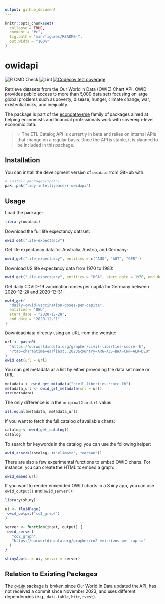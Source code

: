 ```yaml
---
output: github_document
---
```


<!-- README.md is generated from README.Rmd. Please edit that file -->

```r
knitr::opts_chunk$set(
  collapse = TRUE,
  comment = "#>",
  fig.path = "man/figures/README-",
  out.width = "100%"
)
```

# owidapi

<!-- badges: start -->
![R CMD Check](https://github.com/tidy-intelligence/r-owidapi/actions/workflows/R-CMD-check.yaml/badge.svg)
![Lint](https://github.com/tidy-intelligence/r-owidapi/actions/workflows/lint.yaml/badge.svg)
[![Codecov test coverage](https://codecov.io/gh/tidy-intelligence/r-owidapi/graph/badge.svg)](https://app.codecov.io/gh/tidy-intelligence/r-owidapi)
<!-- badges: end -->

 Retrieve datasets from the Our World in Data (OWID) [Chart API](https://docs.owid.io/projects/etl/api/). OWID provides public access to more than 5,000 data sets focusing on large global problems such as poverty, disease, hunger, climate change, war, existential risks, and inequality.

 The package is part of the [econdataverse](https://www.econdataverse.org/) family of packages aimed at helping economists and financial professionals work with sovereign-level economic data.

 > 💡 The ETL Catalog API is currently in beta and relies on internal APIs that change on a regular basis. Once the API is stable, it is planned to be included in this package.

## Installation

You can install the development version of `owidapi` from GitHub with:

``` r
# install.packages("pak")
pak::pak("tidy-intelligence/r-owidapi")
```

## Usage

Load the package:
```r
library(owidapi)
```

Download the full life expectancy dataset:

```r
owid_get("life-expectancy")
```

Get life expectancy data for Australia, Austria, and Germany:
```r
owid_get("life-expectancy", entities = c("AUS", "AUT", "GER"))
```

Download US life expectancy data from 1970 to 1980:

```r
owid_get("life-expectancy", entities = "USA", start_date = 1970, end_date = 1980)
```

Get daily COVID-19 vaccination doses per capita for Germany between 2020-12-28 and 2020-12-31:

```r
owid_get(
  "daily-covid-vaccination-doses-per-capita",
  entities = "DEU",
  start_date = "2020-12-28",
  end_date = "2020-12-31"
)
```

Download data directly using an URL from the website:

```r
url <- paste0(
  "https://ourworldindata.org/grapher/civil-liberties-score-fh",
  "?tab=chart&time=earliest..2023&country=ARG~AUS~BWA~CHN~ALB~DEU"
)
owid_get(url = url)
```

You can get metadata as a list by either provoding the data set name or URL.
```r
metadata <- owid_get_metadata("civil-liberties-score-fh")
metadata_url <- owid_get_metadata(url = url)
str(metadata)
```

The only difference is in the `originalChartUrl` value:

```r
all.equal(metadata, metadata_url)
```

If you want to fetch the full catalog of available charts:

```r
catalog <- owid_get_catalog()
catalog
```

To search for keywords in the catalog, you can use the following helper:

```r
owid_search(catalog, c("climate", "carbon"))
```

There are also a few experimental functions to embed OWID charts. For instance, you can create the HTML to embed a graph: 

```r
owid_embed(url)
```

If you want to render embedded OWID charts in a Shiny app, you can use `owid_output()` and `owid_server()`:

```r
library(shiny)

ui <- fluidPage(
 owid_output("co2_graph")
)

server <- function(input, output) {
 owid_server(
   "co2_graph", 
   "https://ourworldindata.org/grapher/co2-emissions-per-capita"
  )
}

shinyApp(ui = ui, server = server)
```

## Relation to Existing Packages

The [`owidR`](https://github.com/piersyork/owidR) package is broken since Our World in Data updated the API, has not received a commit since November 2023, and uses different dependencies (e.g., `data.table`, `httr`, `rvest`).
